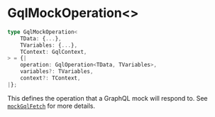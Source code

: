 
<Meta
    title="Packages / Testing / Mocking / Types / GqlMockOperation<>"
/>

# GqlMockOperation\<>

```ts
type GqlMockOperation<
    TData: {...},
    TVariables: {...},
    TContext: GqlContext,
> = {|
    operation: GqlOperation<TData, TVariables>,
    variables?: TVariables,
    context?: TContext,
|};
```

This defines the operation that a GraphQL mock will respond to. See <a href="./?path=/docs/packages-testing-mocking-exports-mockgqlfetch--docs">`mockGqlFetch`</a> for more details.
